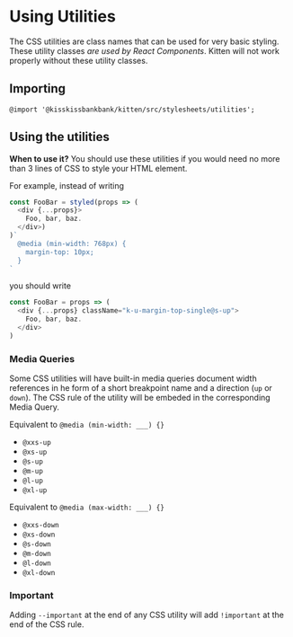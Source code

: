 
<Meta title="Documentation/Usage/Using Utilities" />

# Using Utilities

The CSS utilities are class names that can be used for very basic styling.
These utility classes _are used by React Components_.
Kitten will not work properly without these utility classes.

## Importing

```
@import '@kisskissbankbank/kitten/src/stylesheets/utilities';
```

## Using the utilities

**When to use it?** You should use these utilities if you would need no more
than 3 lines of CSS to style your HTML element.

For example, instead of writing

```js
const FooBar = styled(props => (
  <div {...props}>
    Foo, bar, baz.
  </div>)
)`
  @media (min-width: 768px) {
    margin-top: 10px;
  }
`
```

you should write

```js
const FooBar = props => (
  <div {...props} className="k-u-margin-top-single@s-up">
    Foo, bar, baz.
  </div>
)
```


### Media Queries

Some CSS utilities will have built-in media queries document width references in
 he form of a short breakpoint name and a direction (`up` or `down`).
The CSS rule of the utility will be embeded in the corresponding Media Query.

Equivalent to `@media (min-width: ___) {}`

- `@xxs-up`
- `@xs-up`
- `@s-up`
- `@m-up`
- `@l-up`
- `@xl-up`


Equivalent to `@media (max-width: ___) {}`

- `@xxs-down`
- `@xs-down`
- `@s-down`
- `@m-down`
- `@l-down`
- `@xl-down`

### Important

Adding `--important` at the end of any CSS utility will add `!important` at the
end of the CSS rule.

